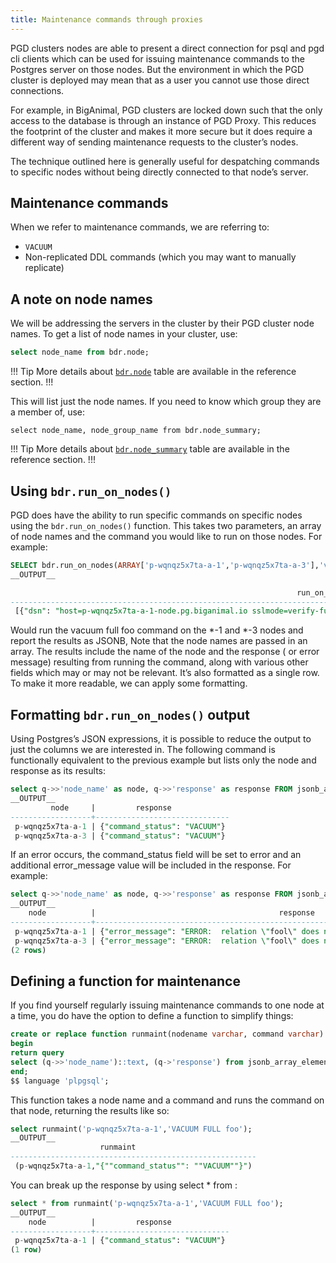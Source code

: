 ```yaml
---
title: Maintenance commands through proxies
---
```


PGD clusters nodes are able to present a direct connection for psql and pgd cli clients which can be used for issuing maintenance commands to the Postgres server on those nodes. But the environment in which the PGD cluster is deployed may mean that as a user you cannot use those direct connections. 

For example, in BigAnimal, PGD clusters are locked down such that the only access to the database is through an instance of PGD Proxy. This reduces the footprint of the cluster and makes it more secure but it does require a different way of sending maintenance requests to the cluster’s nodes.

The technique outlined here is generally useful for despatching commands to specific nodes without being directly connected to that node’s server.

## Maintenance commands

When we refer to maintenance commands, we are referring to:

* `VACUUM` 
* Non-replicated DDL commands (which you may want to manually replicate)


## A note on node names

We will be addressing the servers in the cluster by their PGD cluster node names. To get a list of node names in your cluster, use:

```SQL
select node_name from bdr.node;
```

!!! Tip
More details about [`bdr.node`](/pgd/latest/reference/catalogs-visible#bdrnode) table are available in the reference section.
!!!

This will list just the node names. If you need to know which group they are a member of, use:

```
select node_name, node_group_name from bdr.node_summary;
```

!!! Tip
More details about [`bdr.node_summary`](/pgd/latest/reference/catalogs-visible#bdrnode_summary) table are available in the reference section.
!!!

## Using `bdr.run_on_nodes()`
PGD does have the ability to run specific commands on specific nodes using the `bdr.run_on_nodes()` function. This takes two parameters, an array of node names and the command you would like to run on those nodes. For example:

```SQL
SELECT bdr.run_on_nodes(ARRAY['p-wqnqz5x7ta-a-1','p-wqnqz5x7ta-a-3'],'vacuum full foo');
__OUTPUT__

                                                            	run_on_nodes
-----------------------------------------------------------------------------------------------------------------------------------------------------------------------------------------------------------------------------------------------------------------------------------------------------------------------------------------------------------------------------------------------------------------------------------------------------------------------------------------------------------------------------------------------------------------------------------------------------------------------
 [{"dsn": "host=p-wqnqz5x7ta-a-1-node.pg.biganimal.io sslmode=verify-full port=5432 dbname=bdrdb", "node_id": "807899305", "response": {"command_status": "VACUUM"}, "node_name": "p-wqnqz5x7ta-a-1", "query_send_time": "2024-01-16 16:24:35.418323+00"}, {"dsn": "host=p-wqnqz5x7ta-a-3-node.pg.biganimal.io sslmode=verify-full port=5432 dbname=bdrdb", "node_id": "199017004", "response": {"command_status": "VACUUM"}, "node_name": "p-wqnqz5x7ta-a-3", "query_send_time": "2024-01-16 16:24:35.4542+00"}]
```

Would run the vacuum full foo command on the *-1 and *-3 nodes and report the results as JSONB, Note that the node names are passed in an array. The results include the name of the node and the response ( or error message)  resulting from running the command, along with various other fields which may or may not be relevant. It’s also formatted as a single row. To make it more readable, we can apply some formatting.

## Formatting `bdr.run_on_nodes()` output

Using Postgres’s JSON expressions, it is possible to reduce the output to just the columns we are interested in. The following command is functionally equivalent to the previous example but lists only the node and response as its results:

```SQL
select q->>'node_name' as node, q->>'response' as response FROM jsonb_array_elements(bdr.run_on_nodes(ARRAY['p-wqnqz5x7ta-a-1','p-wqnqz5x7ta-a-3'], 'VACUUM FULL foo')) q;
__OUTPUT__
         node     |       	response
------------------+------------------------------
 p-wqnqz5x7ta-a-1 | {"command_status": "VACUUM"}
 p-wqnqz5x7ta-a-3 | {"command_status": "VACUUM"}
```

If an error occurs, the command_status field will be set to error and an additional error_message value will be included in the response. For example:

```SQL
select q->>'node_name' as node, q->>'response' as response FROM jsonb_array_elements(bdr.run_on_nodes(ARRAY['p-wqnqz5x7ta-a-1','p-wqnqz5x7ta-a-3'], 'VACUUM FULL fool')) q;
__OUTPUT__
   	node   	      |                                      	response
------------------+--------------------------------------------------------------------------------------------
 p-wqnqz5x7ta-a-1 | {"error_message": "ERROR:  relation \"fool\" does not exist\n", "command_status": "ERROR"}
 p-wqnqz5x7ta-a-3 | {"error_message": "ERROR:  relation \"fool\" does not exist\n", "command_status": "ERROR"}
(2 rows)
```

## Defining a function for maintenance

If you find yourself regularly issuing maintenance commands to one node at a time, you do have the option to define a function to simplify things:

```SQL
create or replace function runmaint(nodename varchar, command varchar) returns TABLE(node text,response jsonb) as $$
begin
return query
select (q->>'node_name')::text, (q->'response') from jsonb_array_elements(bdr.run_on_nodes(ARRAY [nodename], command)) as q;
end;
$$ language 'plpgsql';
```

This function takes a node name and a command and runs the command on that node, returning the results like so:

```SQL
select runmaint('p-wqnqz5x7ta-a-1','VACUUM FULL foo');
__OUTPUT__
                   	runmaint
-------------------------------------------------------
 (p-wqnqz5x7ta-a-1,"{""command_status"": ""VACUUM""}")
```

You can break up the response by using select * from :

```SQL
select * from runmaint('p-wqnqz5x7ta-a-1','VACUUM FULL foo');
__OUTPUT__
   	node          |       	response
------------------+------------------------------
 p-wqnqz5x7ta-a-1 | {"command_status": "VACUUM"}
(1 row)
```

